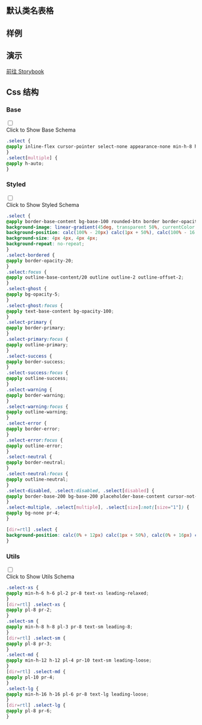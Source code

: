 
## 默认类名表格

<CssTable name="select" />

## 样例

<Demo></Demo>

## 演示

[前往 Storybook](https://story.ui.icebreaker.top/?path=/docs/data-entry-select--docs)

## Css 结构


### Base

<div className="collapse">
<input type="checkbox" /> 
<div class="collapse-title px-0">
<span class="btn">Click to Show Base Schema</span>
</div>
<div class="collapse-content"> 

```css
.select {
@apply inline-flex cursor-pointer select-none appearance-none min-h-8 h-8 pl-3 pr-8 text-sm leading-8;
}
.select[multiple] {
@apply h-auto;
}
```

</div>
</div>

  

### Styled

<div className="collapse">
<input type="checkbox" /> 
<div class="collapse-title px-0">
<span class="btn">Click to Show Styled Schema</span>
</div>
<div class="collapse-content"> 

```css
.select {
@apply border-base-content bg-base-100 rounded-btn border border-opacity-0 pr-10;
background-image: linear-gradient(45deg, transparent 50%, currentColor 50%), linear-gradient(135deg, currentColor 50%, transparent 50%);
background-position: calc(100% - 20px) calc(1px + 50%), calc(100% - 16.1px) calc(1px + 50%);
background-size: 4px 4px, 4px 4px;
background-repeat: no-repeat;
}
.select-bordered {
@apply border-opacity-20;
}
.select:focus {
@apply outline-base-content/20 outline outline-2 outline-offset-2;
}
.select-ghost {
@apply bg-opacity-5;
}
.select-ghost:focus {
@apply text-base-content bg-opacity-100;
}
.select-primary {
@apply border-primary;
}
.select-primary:focus {
@apply outline-primary;
}
.select-success {
@apply border-success;
}
.select-success:focus {
@apply outline-success;
}
.select-warning {
@apply border-warning;
}
.select-warning:focus {
@apply outline-warning;
}
.select-error {
@apply border-error;
}
.select-error:focus {
@apply outline-error;
}
.select-neutral {
@apply border-neutral;
}
.select-neutral:focus {
@apply outline-neutral;
}
.select-disabled, .select:disabled, .select[disabled] {
@apply border-base-200 bg-base-200 placeholder-base-content cursor-not-allowed text-opacity-20 placeholder-opacity-20;
}
.select-multiple, .select[multiple], .select[size]:not([size="1"]) {
@apply bg-none pr-4;
}

[dir=rtl] .select {
background-position: calc(0% + 12px) calc(1px + 50%), calc(0% + 16px) calc(1px + 50%);
}
```

</div>
</div>

  

### Utils

<div className="collapse">
<input type="checkbox" /> 
<div class="collapse-title px-0">
<span class="btn">Click to Show Utils Schema</span>
</div>
<div class="collapse-content"> 

```css
.select-xs {
@apply min-h-6 h-6 pl-2 pr-8 text-xs leading-relaxed;
}
[dir=rtl] .select-xs {
@apply pl-8 pr-2;
}
.select-sm {
@apply min-h-8 h-8 pl-3 pr-8 text-sm leading-8;
}
[dir=rtl] .select-sm {
@apply pl-8 pr-3;
}
.select-md {
@apply min-h-12 h-12 pl-4 pr-10 text-sm leading-loose;
}
[dir=rtl] .select-md {
@apply pl-10 pr-4;
}
.select-lg {
@apply min-h-16 h-16 pl-6 pr-8 text-lg leading-loose;
}
[dir=rtl] .select-lg {
@apply pl-8 pr-6;
}
```

</div>
</div>